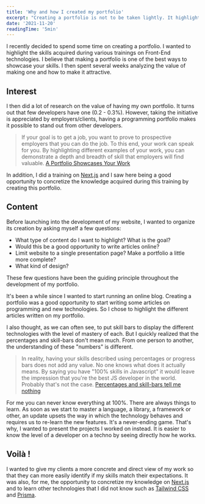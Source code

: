```yaml
---
title: 'Why and how I created my portfolio'
excerpt: "Creating a portfolio is not to be taken lightly. It highlights your work and your skills. It's a great tool to make customers want to choose you over another developer."
date: '2021-11-20'
readingTime: '5min'
---
```


I recently decided to spend some time on creating a portfolio. I wanted to highlight the skills acquired during various trainings on Front-End technologies. I believe that making a portfolio is one of the best ways to showcase your skills. I then spent several weeks analyzing the value of making one and how to make it attractive.

## Interest

I then did a lot of research on the value of having my own portfolio. It turns out that few developers have one (0.2 - 0.3%). However, taking the initiative is appreciated by employers/clients, having a programming portfolio makes it possible to stand out from other developers.

> If your goal is to get a job, you want to prove to prospective employers that you can do the job. To this end, your work can speak for you. By highlighting different examples of your work, you can demonstrate a depth and breadth of skill that employers will find valuable. [A Portfolio Showcases Your Work](https://www.thesoftwareguild.com/blog/programming-portfolio/)

In addition, I did a training on [Next.js](https://nextjs.org/) and I saw here being a good opportunity to concretize the knowledge acquired during this training by creating this portfolio.

## Content

Before launching into the development of my website, I wanted to organize its creation by asking myself a few questions:

- What type of content do I want to highlight? What is the goal?
- Would this be a good opportunity to write articles online?
- Limit website to a single presentation page? Make a portfolio a little more complete?
- What kind of design?

These few questions have been the guiding principle throughout the development of my portfolio.

It's been a while since I wanted to start running an online blog. Creating a portfolio was a good opportunity to start writing some articles on programming and new technologies. So I chose to highlight the different articles written on my portfolio.

I also thought, as we can often see, to put skill bars to display the different technologies with the level of mastery of each. But I quickly realized that the percentages and skill-bars don't mean much. From one person to another, the understanding of these "numbers" is different.

> In reality, having your skills described using percentages or progress bars does not add any value. No one knows what does it actually means. By saying you have "100% skills in Javascript" it would leave the impression that you're the best JS developer in the world. Probably that's not the case. [Percentages and skill-bars tell me nothing](https://dev.to/kethmars/what-i-learned-after-reviewing-over-40-developer-portfolios-9-tips-for-a-better-portfolio-4me7)

For me you can never know everything at 100%. There are always things to learn. As soon as we start to master a language, a library, a framework or other, an update upsets the way in which the technology behaves and requires us to re-learn the new features. It's a never-ending game. That's why, I wanted to present the projects I worked on instead. It is easier to know the level of a developer on a techno by seeing directly how he works.

## Voilà !

I wanted to give my clients a more concrete and direct view of my work so that they can more easily identify if my skills match their expectations.
It was also, for me, the opportunity to concretize my knowledge on [Next.js](https://nextjs.org/) and to learn other technologies that I did not know such as [Tailwind CSS](https://tailwindcss.com/) and [Prisma](https://www.prisma.io/).
